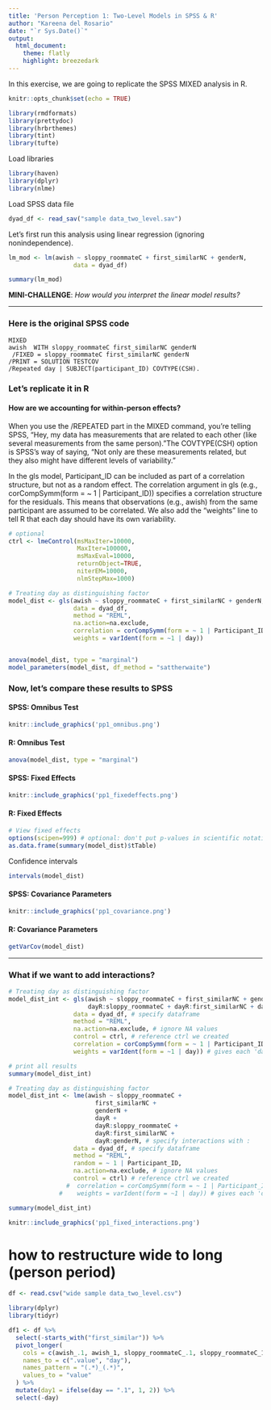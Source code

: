 ```yaml
---
title: 'Person Perception 1: Two-Level Models in SPSS & R'
author: "Kareena del Rosario"
date: "`r Sys.Date()`"
output:
  html_document:
    theme: flatly
    highlight: breezedark
---
```


In this exercise, we are going to replicate the SPSS MIXED analysis in R. 
```r
knitr::opts_chunk$set(echo = TRUE)

library(rmdformats)
library(prettydoc)
library(hrbrthemes)
library(tint)
library(tufte)
```

Load libraries
```r
library(haven)
library(dplyr)
library(nlme)
```

Load SPSS data file
```r
dyad_df <- read_sav("sample data_two_level.sav")
```

Let's first run this analysis using linear regression (ignoring nonindependence).
```r
lm_mod <- lm(awish ~ sloppy_roommateC + first_similarNC + genderN,
                  data = dyad_df)

summary(lm_mod)
```
**MINI-CHALLENGE**: *How would you interpret the linear model results?*

--------

### Here is the original SPSS code

    MIXED
    awish  WITH sloppy_roommateC first_similarNC genderN
     /FIXED = sloppy_roommateC first_similarNC genderN
    /PRINT = SOLUTION TESTCOV
    /Repeated day | SUBJECT(participant_ID) COVTYPE(CSH).
    

### Let's replicate it in R  


#### How are we accounting for within-person effects?


When you use the /REPEATED part in the MIXED command, you're telling SPSS, "Hey, my data has measurements that are related to each other (like several measurements from the same person)."The COVTYPE(CSH) option is SPSS's way of saying, "Not only are these measurements related, but they also might have different levels of variability."

In the gls model, Participant_ID can be included as part of a correlation structure, but not as a random effect.
The correlation argument in gls (e.g., corCompSymm(form = ~ 1 | Participant_ID)) specifies a correlation structure for the residuals. This means that observations (e.g., awish) from the same participant are assumed to be correlated. We also add the "weights" line to tell R that each day should have its own variability.

```r
# optional
ctrl <- lmeControl(msMaxIter=10000,
                   MaxIter=100000,
                   msMaxEval=10000,
                   returnObject=TRUE,
                   niterEM=10000,
                   nlmStepMax=1000)

# Treating day as distinguishing factor
model_dist <- gls(awish ~ sloppy_roommateC + first_similarNC + genderN, 
                  data = dyad_df, 
                  method = "REML", 
                  na.action=na.exclude,
                  correlation = corCompSymm(form = ~ 1 | Participant_ID), 
                  weights = varIdent(form = ~1 | day))


anova(model_dist, type = "marginal")
model_parameters(model_dist, df_method = "sattherwaite")
```

### Now, let's compare these results to SPSS

#### SPSS: Omnibus Test

```r
knitr::include_graphics('pp1_omnibus.png')
```

#### R: Omnibus Test

```r
anova(model_dist, type = "marginal")
```

#### SPSS: Fixed Effects

```r
knitr::include_graphics('pp1_fixedeffects.png')
```

#### R: Fixed Effects

```r
# View fixed effects
options(scipen=999) # optional: don't put p-values in scientific notation
as.data.frame(summary(model_dist)$tTable)
```

Confidence intervals

```r
intervals(model_dist)
```

#### SPSS: Covariance Parameters

```r
knitr::include_graphics('pp1_covariance.png')
```

#### R: Covariance Parameters

```r
getVarCov(model_dist)
```

----------

### What if we want to add interactions?

```r
# Treating day as distinguishing factor
model_dist_int <- gls(awish ~ sloppy_roommateC + first_similarNC + genderN + dayR +
                      dayR:sloppy_roommateC + dayR:first_similarNC + dayR:genderN, # specify interactions with :
                  data = dyad_df, # specify dataframe
                  method = "REML", 
                  na.action=na.exclude, # ignore NA values
                  control = ctrl, # reference ctrl we created
                  correlation = corCompSymm(form = ~ 1 | Participant_ID), # tells R this is within-person
                  weights = varIdent(form = ~1 | day)) # gives each 'day' its own variance

# print all results
summary(model_dist_int)
```

```r
# Treating day as distinguishing factor
model_dist_int <- lme(awish ~ sloppy_roommateC + 
                        first_similarNC + 
                        genderN + 
                        dayR +
                        dayR:sloppy_roommateC + 
                        dayR:first_similarNC + 
                        dayR:genderN, # specify interactions with :
                  data = dyad_df, # specify dataframe
                  method = "REML", 
                  random = ~ 1 | Participant_ID,
                  na.action=na.exclude, # ignore NA values
                  control = ctrl) # reference ctrl we created
                #  correlation = corCompSymm(form = ~ 1 | Participant_ID), # tells R this is within-person
              #    weights = varIdent(form = ~1 | day)) # gives each 'day' its own variance

summary(model_dist_int)

```

```r
knitr::include_graphics('pp1_fixed_interactions.png')
```

# how to restructure wide to long (person period)
```r

df <- read.csv("wide sample data_two_level.csv")

library(dplyr)
library(tidyr)

df1 <- df %>%
  select(-starts_with("first_similar")) %>%
  pivot_longer(
    cols = c(awish_.1, awish_1, sloppy_roommateC_.1, sloppy_roommateC_1),
    names_to = c(".value", "day"),
    names_pattern = "(.*)_(.*)",
    values_to = "value"
  ) %>%
  mutate(day1 = ifelse(day == ".1", 1, 2)) %>% 
  select(-day)

```

